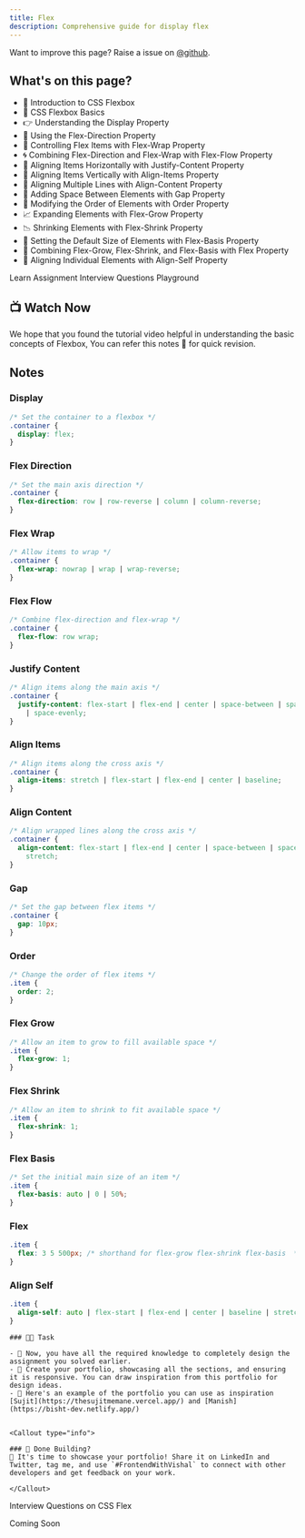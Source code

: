 ```yaml
---
title: Flex
description: Comprehensive guide for display flex
---
```


<Callout>

Want to improve this page? Raise a issue on [@github](https://github.com/ManishBisht777/frontend-freaks-website).

</Callout>

## What's on this page?

- 👋 Introduction to CSS Flexbox
- 📐 CSS Flexbox Basics
- 👉 Understanding the Display Property
- 🔀 Using the Flex-Direction Property
- 🌯 Controlling Flex Items with Flex-Wrap Property
- 🌀 Combining Flex-Direction and Flex-Wrap with Flex-Flow Property
- 🤝 Aligning Items Horizontally with Justify-Content Property
- 👥 Aligning Items Vertically with Align-Items Property
- 🌇 Aligning Multiple Lines with Align-Content Property
- 🔲 Adding Space Between Elements with Gap Property
- 🔢 Modifying the Order of Elements with Order Property
- 📈 Expanding Elements with Flex-Grow Property
- 📉 Shrinking Elements with Flex-Shrink Property
- 📏 Setting the Default Size of Elements with Flex-Basis Property
- 💪 Combining Flex-Grow, Flex-Shrink, and Flex-Basis with Flex Property
- 🙋 Aligning Individual Elements with Align-Self Property

<Tabs defaultValue="learn">

<TabsList>
  <TabsTrigger value="learn">Learn</TabsTrigger>
  <TabsTrigger value="assignment">Assignment</TabsTrigger>
  <TabsTrigger value="interview">Interview Questions</TabsTrigger>
  <TabsTrigger value="playground">Playground</TabsTrigger>
</TabsList>

<TabsContent value="learn">

## 📺 Watch Now

<VideoPlayer src="https://www.youtube.com/watch?v=3nLglJtUHjA" />

<Callout type="info">
  We hope that you found the tutorial video helpful in understanding the basic
  concepts of Flexbox, You can refer this notes 📝 for quick revision.
</Callout>

## Notes

### Display

```css
/* Set the container to a flexbox */
.container {
  display: flex;
}
```

### Flex Direction

```css
/* Set the main axis direction */
.container {
  flex-direction: row | row-reverse | column | column-reverse;
}
```

### Flex Wrap

```css
/* Allow items to wrap */
.container {
  flex-wrap: nowrap | wrap | wrap-reverse;
}
```

### Flex Flow

```css
/* Combine flex-direction and flex-wrap */
.container {
  flex-flow: row wrap;
}
```

### Justify Content

```css
/* Align items along the main axis */
.container {
  justify-content: flex-start | flex-end | center | space-between | space-around
    | space-evenly;
}
```

### Align Items

```css
/* Align items along the cross axis */
.container {
  align-items: stretch | flex-start | flex-end | center | baseline;
}
```

### Align Content

```css
/* Align wrapped lines along the cross axis */
.container {
  align-content: flex-start | flex-end | center | space-between | space-around |
    stretch;
}
```

### Gap

```css
/* Set the gap between flex items */
.container {
  gap: 10px;
}
```

### Order

```css
/* Change the order of flex items */
.item {
  order: 2;
}
```

### Flex Grow

```css
/* Allow an item to grow to fill available space */
.item {
  flex-grow: 1;
}
```

### Flex Shrink

```css
/* Allow an item to shrink to fit available space */
.item {
  flex-shrink: 1;
}
```

### Flex Basis

```css
/* Set the initial main size of an item */
.item {
  flex-basis: auto | 0 | 50%;
}
```

### Flex

```css
.item {
  flex: 3 5 500px; /* shorthand for flex-grow flex-shrink flex-basis  */
}
```

### Align Self

```css
.item {
  align-self: auto | flex-start | flex-end | center | baseline | stretch;
}
```

</TabsContent>

<TabsContent value="assignment">
    
    ### 📌🔨 Task

    - 📝 Now, you have all the required knowledge to completely design the assignment you solved earlier.
    - 🎨 Create your portfolio, showcasing all the sections, and ensuring it is responsive. You can draw inspiration from this portfolio for design ideas.
    - 💼 Here's an example of the portfolio you can use as inspiration [Sujit](https://thesujitmemane.vercel.app/) and [Manish](https://bisht-dev.netlify.app/)


    <Callout type="info">

    ### 📣 Done Building?
    🎉 It's time to showcase your portfolio! Share it on LinkedIn and Twitter, tag me, and use `#FrontendWithVishal` to connect with other developers and get feedback on your work.

    </Callout>

</TabsContent>

<TabsContent value="interview">Interview Questions on CSS Flex</TabsContent>

<TabsContent value="playground">Coming Soon</TabsContent>

</Tabs>

